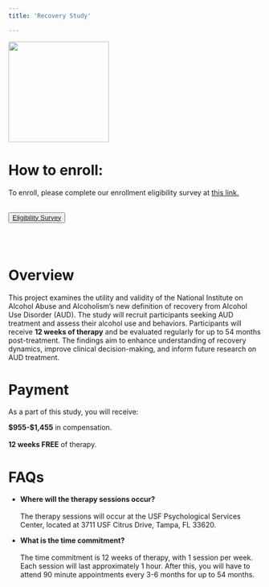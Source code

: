 ```yaml
---
title: 'Recovery Study'

---
```

<img src="recoverystudylogo.jpg" width="200" height="200" />

# How to enroll:
To enroll, please complete our enrollment eligibility survey at [this link.](https://usf.az1.qualtrics.com/jfe/form/SV_6sMYyTzU67eSitE?fbclid=IwAR3E1fuHwVzinB_RIhykOKXCItWiiaA8X9MsuGflydLV3QCsdA3PihtqcSk) <br></br>

<button type="button" class="btn btn-secondary">[Eligibility Survey](https://usf.az1.qualtrics.com/jfe/form/SV_6sMYyTzU67eSitE?fbclid=IwAR3E1fuHwVzinB_RIhykOKXCItWiiaA8X9MsuGflydLV3QCsdA3PihtqcSk)</button>
<br></br>

# Overview
This project examines the utility and validity of the National Institute on Alcohol Abuse and Alcoholism's new definition of recovery from Alcohol Use Disorder (AUD). The study will recruit participants seeking AUD treatment and assess their alcohol use and behaviors. Participants will receive **12 weeks of therapy** and be evaluated regularly for up to 54 months post-treatment. The findings aim to enhance understanding of recovery dynamics, improve clinical decision-making, and inform future research on AUD treatment.

# Payment
As a part of this study, you will receive:

**$955-$1,455** in compensation.<br></br>
**12 weeks FREE** of therapy.



# FAQs
- **Where will the therapy sessions occur?**<br></br>
The therapy sessions will occur at the USF Psychological Services Center, located at 3711 USF Citrus Drive, Tampa, FL 33620.

- **What is the time commitment?**<br></br>
The time commitment is 12 weeks of therapy, with 1 session per week. Each session will last approximately 1 hour. After this, you will have to attend 90 minute appointments every 3-6 months for up to 54 months.
